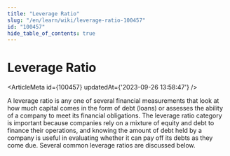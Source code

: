 ```yaml
---
title: "Leverage Ratio"
slug: "/en/learn/wiki/leverage-ratio-100457"
id: "100457"
hide_table_of_contents: true
---
```



# Leverage Ratio

<ArticleMeta id={100457} updatedAt={'2023-09-26 13:58:47'} />
<div className='border-solid border-b border-t-0 my-4 border-[var(--ifm-color-gray-300)]' />

A leverage ratio is any one of several financial measurements that look at how much capital comes in the form of debt (loans) or assesses the ability of a company to meet its financial obligations. The leverage ratio category is important because companies rely on a mixture of equity and debt to finance their operations, and knowing the amount of debt held by a company is useful in evaluating whether it can pay off its debts as they come due. Several common leverage ratios are discussed below.
